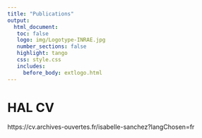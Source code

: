 ```yaml
---
title: "Publications"
output: 
  html_document:
   toc: false
   logo: img/Logotype-INRAE.jpg
   number_sections: false
   highlight: tango
   css: style.css
   includes:
     before_body: extlogo.html
---
```



# HAL CV

https://cv.archives-ouvertes.fr/isabelle-sanchez?langChosen=fr